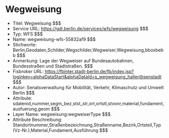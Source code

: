 # Wegweisung
- Titel: Wegweisung $$$
- Service URL: https://gdi.berlin.de/services/wfs/wegweisung $$$
- Typ: WFS $$$
- Name: wegweisung-wfs-55832af9 $$$
- Stichworte: Berlin,Geodaten,Schilder,Wegschilder,Wegweiser,Wegweisung,bboxbebb $$$
- Anmerkung: Lage der Wegweiser auf Bundesautobahnen, Bundesstraßen und Stadtstraßen. $$$
- Fisbroker URL: https://fbinter.stadt-berlin.de/fb/index.jsp?loginkey=alphaDataStart&alphaDataId=s_wegweisung_haller@senstadt $$$
- Autor: Senatsverwaltung für Mobilität, Verkehr, Klimaschutz und Umwelt Berlin $$$
- Attribute: sdatenid,nummer,segm_bez,stst_str,ort,ortstl,stvonr,material,fundament,ausfuerung,geom $$$
- Layer Name: wegweisung:wegweiserType $$$
- Attribute Beschreibung: Standortnummer,Straßenbezeichnung,Straßenname,Bezirk,Ortsteil,Typ (Vz-Nr.),Material,Fundament,Ausführung $$$
